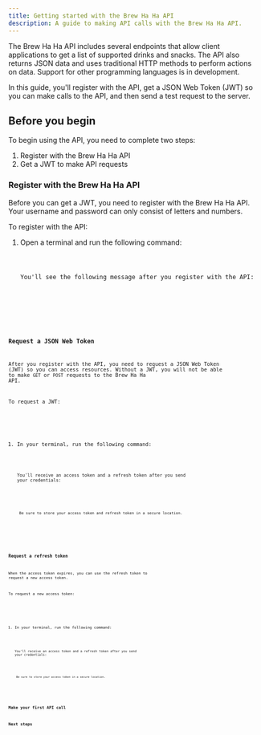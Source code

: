 ```yaml
---
title: Getting started with the Brew Ha Ha API  
description: A guide to making API calls with the Brew Ha Ha API.
---
```




The Brew Ha Ha API includes several endpoints that allow client applications to get a list of supported drinks and snacks. The API also returns JSON data and uses traditional HTTP methods to perform actions on data. Support for other programming languages is in development.

In this guide, you'll register with the API, get a JSON Web Token (JWT) so you can make calls to the API, and then send a test request to the server.

## Before you begin 

To begin using the API, you need to complete two steps:

<Steps>

1. Register with the Brew Ha Ha API
2. Get a JWT to make API requests

</Steps>

### Register with the Brew Ha Ha API

Before you can get a JWT, you need to register with the Brew Ha Ha API. Your username and password can only consist of letters and numbers.

To register with the API:

<Steps>

1. Open a terminal and run the following command:   

   <Code code={register} lang="shellscript" title="register.sh" />

    You'll see the following message after you register with the API:

    <Code code={register_success} lang="shellscript" title="register_success.sh" />

</Steps>

### Request a JSON Web Token

After you register with the API, you need to request a JSON Web Token (JWT) so you can access resources. Without a JWT, you will not be able to make `GET` or `POST` requests to the Brew Ha Ha API. 

To request a JWT:

<Steps>

1. In your terminal, run the following command:

    <Code code={request_jwt} lang="shellscript" title="request_jwt.sh" />

    You'll receive an access token and a refresh token after you send your credentials:

    <Code code={request_jwt_success} lang="shellscript" title="request_jwt_success.sh" />

    <Aside type="caution">
    Be sure to store your access token and refresh token in a secure location.
    </Aside>

</Steps>

### Request a refresh token 

When the access token expires, you can use the refresh token to request a new access token. 

To request a new access token:

<Steps>

1. In your terminal, run the following command:

    <Code code={request_refresh_jwt} lang="shellscript" title="request_refresh_jwt.sh" />

    You'll receive an access token and a refresh token after you send your credentials:

    <Code code={request_refresh_jwt_success} lang="shellscript" title="request_refresh_jwt_success.sh" />

    <Aside type="caution">
    Be sure to store your access token in a secure location.
    </Aside>

</Steps>

## Make your first API call 

## Next steps